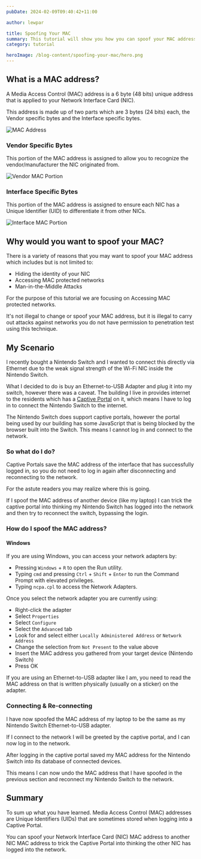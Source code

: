 ```yaml
---
pubDate: 2024-02-09T09:40:42+11:00

author: lewpar

title: Spoofing Your MAC
summary: This tutorial will show you how you can spoof your MAC address.
category: tutorial

heroImage: /blog-content/spoofing-your-mac/hero.png
---
```



## What is a MAC address?
A Media Access Control (MAC) address is a 6 byte (48 bits) unique address that is applied to your Network Interface Card (NIC).

This address is made up of two parts which are 3 bytes (24 bits) each, the Vendor specific bytes and the Interface specific bytes.

![MAC Address](/blog-content/spoofing-your-mac/mac-address.png)

### Vendor Specific Bytes
This portion of the MAC address is assigned to allow you to recognize the vendor/manufacturer the NIC originated from.

![Vendor MAC Portion](/blog-content/spoofing-your-mac/mac-address-vendor.png)

### Interface Specific Bytes
This portion of the MAC address is assigned to ensure each NIC has a Unique Identifier (UID) to differentiate it from other NICs.

![Interface MAC Portion](/blog-content/spoofing-your-mac/mac-address-interface.png)

## Why would you want to spoof your MAC?
There is a variety of reasons that you may want to spoof your MAC address which includes but is not limited to:
- Hiding the identity of your NIC
- Accessing MAC protected networks
- Man-in-the-Middle Attacks

For the purpose of this tutorial we are focusing on Accessing MAC protected networks.

<InfoCard type={InfoCardType.WARNING}>
It's not illegal to change or spoof your MAC address, but it is illegal to carry out attacks against networks you do not have permission to penetration test using this technique.
</InfoCard>

## My Scenario
I recently bought a Nintendo Switch and I wanted to connect this directly via Ethernet due to the weak signal strength of the Wi-Fi NIC inside the Nintendo Switch.

What I decided to do is buy an Ethernet-to-USB Adapter and plug it into my switch, however there was a caveat.
The building I live in provides internet to the residents which has a [Captive Portal](https://en.wikipedia.org/wiki/Captive_portal) on it, which means I have to log in to connect the Nintendo Switch to the internet.

The Nintendo Switch does support captive portals, however the portal being used by our building has some JavaScript that is being blocked by the browser built into the Switch. This means I cannot log in and connect to the network.

### So what do I do?
Captive Portals save the MAC address of the interface that has successfully logged in, so you do not need to log in again after disconnecting and reconnecting to the network.

For the astute readers you may realize where this is going.

If I spoof the MAC address of another device (like my laptop) I can trick the captive portal into thinking my Nintendo Switch has logged into the network and then try to reconnect the switch, bypassing the login.

### How do I spoof the MAC address?
#### Windows
If you are using Windows, you can access your network adapters by:
- Pressing `Windows` + `R` to open the Run utility.
- Typing `cmd` and pressing `Ctrl` + `Shift` + `Enter` to run the Command Prompt with elevated privileges.
- Typing `ncpa.cpl` to access the Network Adapters.

Once you select the network adapter you are currently using:
- Right-click the adapter
- Select `Properties`
- Select `Configure`
- Select the `Advanced` tab
- Look for and select either `Locally Administered Address` or `Network Address`
- Change the selection from `Not Present` to the value above
- Insert the MAC address you gathered from your target device (Nintendo Switch)
- Press OK

<InfoCard type={InfoCardType.INFO}>
If you are using an Ethernet-to-USB adapter like I am, you need to read the MAC address on that is written physically (usually on a sticker) on the adapter.
</InfoCard>

### Connecting & Re-connecting
I have now spoofed the MAC address of my laptop to be the same as my Nintendo Switch Ethernet-to-USB adapter.

If I connect to the network I will be greeted by the captive portal, and I can now log in to the network.

After logging in the captive portal saved my MAC address for the Nintendo Switch into its database of connected devices.

This means I can now undo the MAC address that I have spoofed in the previous section and reconnect my Nintendo Switch to the network.

## Summary
To sum up what you have learned. Media Access Control (MAC) addresses are Unique Identifiers (UIDs) that are sometimes stored when logging into a Captive Portal. 

You can spoof your Network Interface Card (NIC) MAC address to another NIC MAC address to trick the Captive Portal into thinking the other NIC has logged into the network.